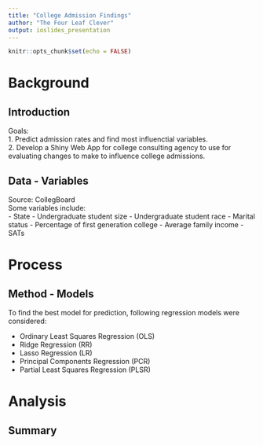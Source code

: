 ```yaml
---
title: "College Admission Findings"
author: "The Four Leaf Clever"
output: ioslides_presentation
---
```


```r
knitr::opts_chunk$set(echo = FALSE)
```

# Background  

## Introduction  
Goals:  
1. Predict admission rates and find most influenctial variables.  
2. Develop a Shiny Web App for college consulting agency to use for evaluating changes to make to influence college admissions.  

## Data - Variables
Source: CollegBoard  
Some variables include:  
- State
- Undergraduate student size
- Undergraduate student race
- Marital status
- Percentage of first generation college
- Average family income
- SATs  


# Process  

## Method - Models  
To find the best model for prediction, following regression models were considered:

- Ordinary Least Squares Regression (OLS)
- Ridge Regression (RR)
- Lasso Regression (LR)
- Principal Components Regression (PCR)
- Partial Least Squares Regression (PLSR)  


# Analysis  

## Summary 